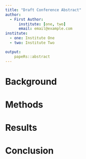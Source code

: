 ```yaml
---
title: "Draft Conference Abstract"
author:
  - First Author: 
      institute: [one, two]
      email: email@example.com
institute:
  - one: Institute One
  - two: Institute Two

output: 
    papeRs::abstract
---
```


# Background

# Methods

# Results

# Conclusion
